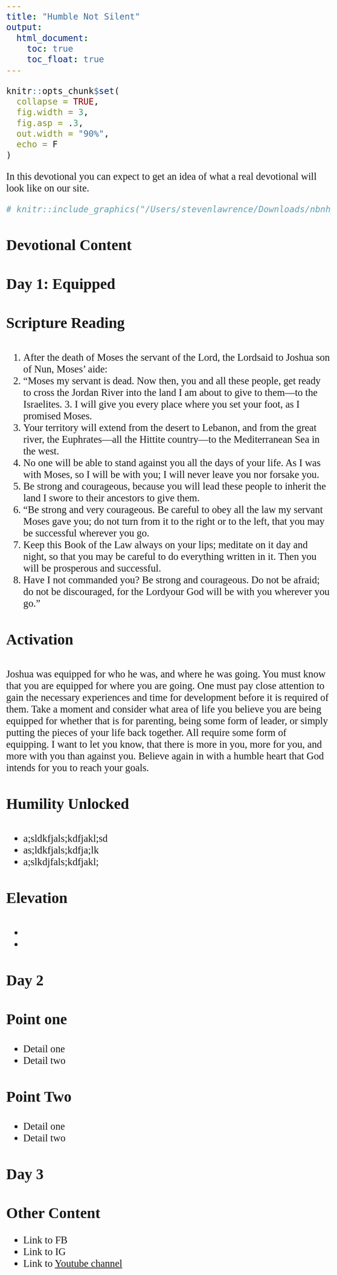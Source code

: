 ```yaml
---
title: "Humble Not Silent"
output: 
  html_document:
    toc: true
    toc_float: true
---
```


<style type="text/css">
  
/* Whole document: */
body  { 
  font-family: Arial Narrow;
  font-size: 20pt;
}
/* Headers */
h1,h2,h3,h4,h5,h6{
  font-size: 30pt;
 }
 
 /* TAB COLORS */
 
.color-tabs>.nav-pills>li:nth-child(1){
           background: #65C859;
           font-color: #ffffff;
           }
.color-tabs>.nav-pills>li:nth-child(2){
        background:red;
        }
.color-tabs>.nav-pills>li:nth-child(3){
        background:green
        }
.color-tabs>.nav-pills>li:nth-child(4){
       background:yellow;
       }
 
 
 
</style>

```r
knitr::opts_chunk$set(
  collapse = TRUE,
  fig.width = 3,
  fig.asp = .3,
  out.width = "90%",
  echo = F
)
```

In this devotional you can expect to get an idea of what a real devotional will look like on our site. 

```r

# knitr::include_graphics("/Users/stevenlawrence/Downloads/nbnhyouthparty.jpg")

```


## Devotional Content {.tabset .tabset-pills}


### Day 1: Equipped {.tabset .tabset-pills .tabset-fade .color-tabs}

#### Scripture Reading

1. After the death of Moses the servant of the Lord, the Lordsaid to Joshua son of Nun, Moses’ aide: 
2. “Moses my servant is dead. Now then, you and all these people, get ready to cross the Jordan River into the land I am about to give to them—to the Israelites. 3. I will give you every place where you set your foot, as I promised Moses. 
4. Your territory will extend from the desert to Lebanon, and from the great river, the Euphrates—all the Hittite country—to the Mediterranean Sea in the west. 
5. No one will be able to stand against you all the days of your life. As I was with Moses, so I will be with you; I will never leave you nor forsake you. 
6. Be strong and courageous, because you will lead these people to inherit the land I swore to their ancestors to give them.
7. “Be strong and very courageous. Be careful to obey all the law my servant Moses gave you; do not turn from it to the right or to the left, that you may be successful wherever you go. 
8. Keep this Book of the Law always on your lips; meditate on it day and night, so that you may be careful to do everything written in it. Then you will be prosperous and successful. 
9. Have I not commanded you? Be strong and courageous. Do not be afraid; do not be discouraged, for the Lordyour God will be with you wherever you go.”

#### Activation
Joshua was equipped for who he was, and where he was going. You must know that you are equipped for where you are going. One must pay close attention to gain the necessary experiences and time for development before it is required of them. Take a moment and consider what area of life you believe you are being equipped for whether that is for parenting, being some form of leader, or simply putting the pieces of your life back together. All require some form of equipping. I want to let you know, that there is more in you, more for you, and more with you than against you. Believe again in with a humble heart that God intends for you to reach your goals.

#### Humility Unlocked
* a;sldkfjals;kdfjakl;sd
* as;ldkfjals;kdfja;lk
* a;slkdjfals;kdfjakl;

#### Elevation
*
*

### Day 2{.tabset .tabset-pills}

### Point one
* Detail one
* Detail two

### Point Two
* Detail one
* Detail two

## Day 3

## Other Content
- Link to FB
- Link to IG
- Link to [Youtube channel](https://www.youtube.com/channel/UCnJ8J2Py2yPHBZ42_EgM-Rw/videos)